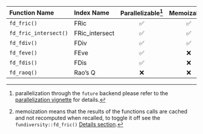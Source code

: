 |     Function Name     |   Index Name   | Parallelizable[^1] | Memoizable[^2] |
|:----------------------|:---------------|:------------------:|:--------------:|
| `fd_fric()`           | FRic           | ✅                 |  ✅            |
| `fd_fric_intersect()` | FRic_intersect | ✅                 |  ✅            |
| `fd_fdiv()`           | FDiv           | ✅                 |  ✅            |
| `fd_feve()`           | FEve           | ✅                 |  ❌            |
| `fd_fdis()`           | FDis           | ✅                 |  ❌            |
| `fd_raoq()`           | Rao's Q        | ❌                 |  ❌            |

[^1]: parallelization through the `future` backend please refer to the [parallelization vignette](https://hugogruson.fr/fundiversity/articles/parallel.html) for details.
[^2]: memoization means that the results of the functions calls are cached and not recomputed when recalled, to toggle it off see the `fundiversity::fd_fric()` [Details section](https://hugogruson.fr/fundiversity/reference/fd_fric.html#details).

